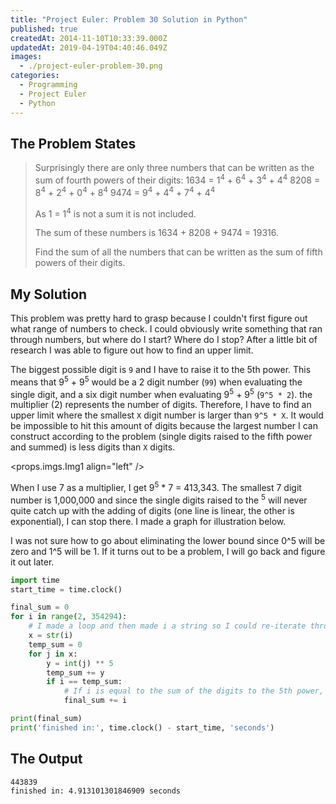 ```yaml
---
title: "Project Euler: Problem 30 Solution in Python"
published: true
createdAt: 2014-11-10T10:33:39.000Z
updatedAt: 2019-04-19T04:40:46.049Z
images:
  - ./project-euler-problem-30.png
categories:
  - Programming
  - Project Euler
  - Python
---
```


## The Problem States

> Surprisingly there are only three numbers that can be written as the sum of fourth powers of their digits:
> 1634 = 1<sup>4</sup> + 6<sup>4</sup> + 3<sup>4</sup> + 4<sup>4</sup>
> 8208 = 8<sup>4</sup> + 2<sup>4</sup> + 0<sup>4</sup> + 8<sup>4</sup>
> 9474 = 9<sup>4</sup> + 4<sup>4</sup> + 7<sup>4</sup> + 4<sup>4</sup>
> <p class="info">As 1 = 1<sup>4</sup> is not a sum it is not included.</p>
> The sum of these numbers is 1634 + 8208 + 9474 = 19316.
>
> Find the sum of all the numbers that can be written as the sum of fifth powers of their digits.

## My Solution

This problem was pretty hard to grasp because I couldn't first figure out what range of numbers to check. I could
obviously write something that ran through numbers, but where do I start? Where do I stop? After a little bit of
research I was able to figure out how to find an upper limit.

The biggest possible digit is `9` and I have to raise it to the 5th power.
This means that 9<sup>5</sup> + 9<sup>5</sup> would be a 2 digit number (`99`) when evaluating the single digit, and
a six digit number when evaluating 9<sup>5</sup> + 9<sup>5</sup> (`9^5 * 2`). the multiplier (2) represents the
number of digits. Therefore, I have to find an upper limit where the smallest `X` digit number is
larger than `9^5 * X`. It would be impossible to hit this amount of digits because the largest number I can construct
according to the problem (single digits raised to the fifth power and summed) is less digits than `X` digits.

<props.imgs.Img1 align="left" />

When I use 7 as a multiplier, I get 9<sup>5</sup> * 7 = 413,343. The smallest 7 digit number is 1,000,000 and since
the single digits raised to the <sup>5</sup> will never quite catch up with the adding of digits (one line is linear,
the other is exponential), I can stop there. I made a graph for illustration below.

I was not sure how to go about eliminating the lower bound since 0^5 will be zero and 1^5 will be 1. If it turns out
to be a problem, I will go back and figure it out later.

```python
import time
start_time = time.clock()

final_sum = 0
for i in range(2, 354294):
    # I made a loop and then made i a string so I could re-iterate through it and do what I need
    x = str(i)
    temp_sum = 0
    for j in x:
        y = int(j) ** 5
        temp_sum += y
        if i == temp_sum:
            # If i is equal to the sum of the digits to the 5th power, add it to the final sum
            final_sum += i

print(final_sum)
print('finished in:', time.clock() - start_time, 'seconds')
```

## The Output

```text
443839
finished in: 4.913101301846909 seconds
```
